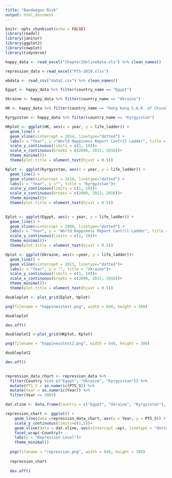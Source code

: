 ```yaml
---
title: "Bandwagon Risk"
output: html_document
---
```


```r
knitr::opts_chunk$set(echo = FALSE)
library(readxl)
library(janitor)
library(ggplot2)
library(cowplot)
library(tidyverse)
```

```r

happy_data <- read_excel("Chapter2OnlineData.xls") %>% clean_names()

repression_data <-read_excel("PTS-2019.xlsx")

wbdata <- read_csv("data2.csv") %>% clean_names()
```

```r

Egypt <- happy_data %>% filter(country_name == "Egypt")

Ukraine <- happy_data %>% filter(country_name == "Ukraine")

HK <- happy_data %>% filter(country_name == "Hong Kong S.A.R. of China")

Kyrgyzstan <- happy_data %>% filter(country_name == "Kyrgyzstan")

HKplot <- ggplot(HK, aes(x = year, y = life_ladder)) + 
  geom_line() + 
  geom_vline(xintercept = 2014, linetype="dotted") + 
  labs(x = "Year", y ="World Happiness Report Cantril Ladder", title = "Hong Kong")+
  scale_y_continuous(limits = c(1, 10))+
  scale_x_continuous(breaks = c(2008, 2012, 2016))+
  theme_minimal()+
  theme(plot.title = element_text(hjust = 0.5))

Kplot <- ggplot(Kyrgyzstan, aes(x = year, y = life_ladder)) + 
  geom_line() + 
  geom_vline(xintercept = 2010, linetype="dotted") + 
  labs(x = "Year", y ="", title = "Kyrgyzstan")+
  scale_y_continuous(limits = c(1, 10))+
  scale_x_continuous(breaks = c(2008, 2012, 2016))+
  theme_minimal()+
  theme(plot.title = element_text(hjust = 0.5))
  

Eplot <- ggplot(Egypt, aes(x = year, y = life_ladder)) + 
  geom_line() +
  geom_vline(xintercept = 2008, linetype="dotted") + 
  labs(x = "Year", y = "World Happiness Report Cantril Ladder", title = "Egypt")+
  scale_y_continuous(limits = c(1, 10))+
  theme_minimal()+
  theme(plot.title = element_text(hjust = 0.5))

Uplot <- ggplot(Ukraine, aes(x =year, y = life_ladder))+
  geom_line() + 
  geom_vline(xintercept = 2013, linetype="dotted")+
  labs(x = "Year", y = "", title = "Ukraine")+
  scale_y_continuous(limits = c(1, 10))+
  scale_x_continuous(breaks = c(2008, 2012, 2016))+
  theme_minimal()+
  theme(plot.title = element_text(hjust = 0.5))

doubleplot <- plot_grid(Eplot, Uplot)

png(filename = "happinesstest.png", width = 640, height = 380)

doubleplot

dev.off()

doubleplot2 <-plot_grid(HKplot, Kplot)

png(filename = "happinesstest2.png", width = 640, height = 380)

doubleplot2

dev.off()
  

```

```r

repression_data_chart <- repression_data %>%
  filter(Country %in% c("Egypt", "Ukraine", "Kyrgyzstan")) %>%
  mutate(PTS_S = as.numeric(PTS_S)) %>%
  mutate(Year = as.numeric(Year)) %>% 
  filter(Year >= 2005)

dat.vline <- data.frame(Country = c("Egypt", "Ukraine", "Kyrgyzstan"), xp = c(2008, 2013, 2010))

repression_chart <- ggplot() +
    geom_line(data =repression_data_chart, aes(x = Year, y = PTS_S)) +
    scale_y_continuous(limits=c(1,5))+
    geom_vline(data = dat.vline, aes(xintercept =xp), linetype = "dotted")+
    facet_wrap(~Country)+
    labs(y = "Repression Level")+
    theme_minimal()
  
  png(filename = "repression.png", width = 640, height = 380)
  
  repression_chart 
  
  dev.off()
  

```

```r

```

